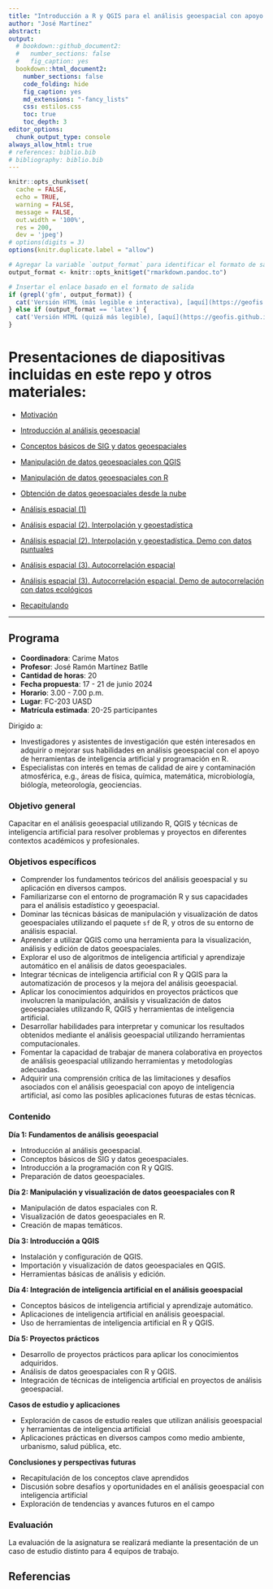 ```yaml
---
title: "Introducción a R y QGIS para el análisis geoespacial con apoyo de inteligencia artificial"
author: "José Martínez"
abstract: 
output:
  # bookdown::github_document2:
  #   number_sections: false
  #   fig_caption: yes
  bookdown::html_document2:
    number_sections: false
    code_folding: hide
    fig_caption: yes
    md_extensions: "-fancy_lists"
    css: estilos.css
    toc: true
    toc_depth: 3
editor_options: 
  chunk_output_type: console
always_allow_html: true
# references: biblio.bib
# bibliography: biblio.bib
---
```


```r
knitr::opts_chunk$set(
  cache = FALSE, 
  echo = TRUE,
  warning = FALSE,
  message = FALSE,
  out.width = '100%',
  res = 200,
  dev = 'jpeg')
# options(digits = 3)
options(knitr.duplicate.label = "allow")
```

```r
# Agregar la variable `output_format` para identificar el formato de salida
output_format <- knitr::opts_knit$get("rmarkdown.pandoc.to")
```

```r
# Insertar el enlace basado en el formato de salida
if (grepl('gfm', output_format)) {
  cat('Versión HTML (más legible e interactiva), [aquí](https://geofis.github.io/curso-r-qgis-2024-verano/README.html)\n')
} else if (output_format == 'latex') {
  cat('Versión HTML (quizá más legible), [aquí](https://geofis.github.io/curso-r-qgis-2024-verano/README.html)\n')
}
```

# Presentaciones de diapositivas incluidas en este repo y otros materiales:

- [Motivación](https://geofis.github.io/curso-r-qgis-2024-verano/media/motivacion.html)

- [Introducción al análisis geoespacial](https://geofis.github.io/curso-r-qgis-2024-verano/media/introduccion-analisis-geoespacial.html)

- [Conceptos básicos de SIG y datos geoespaciales](https://geofis.github.io/curso-r-qgis-2024-verano/media/conceptos-basicos-sig-datos-geoespaciales.html)

- [Manipulación de datos geoespaciales con QGIS](https://geofis.github.io/curso-r-qgis-2024-verano/media/manipulacion-datos-geoespaciales-con-qgis.html)

- [Manipulación de datos geoespaciales con R](https://geofis.github.io/curso-r-qgis-2024-verano/media/manipulacion-datos-geoespaciales-con-r.html)

- [Obtención de datos geoespaciales desde la nube](https://geofis.github.io/curso-r-qgis-2024-verano/media/obtencion-de-datos-geoespaciales-desde-la-nube.html)

- [Análisis espacial (1)](https://geofis.github.io/curso-r-qgis-2024-verano/media/analisis-espacial-01.html)

- [Análisis espacial (2). Interpolación y geoestadística](https://geofis.github.io/curso-r-qgis-2024-verano/media/analisis-espacial-02.html)

- [Análisis espacial (2). Interpolación y geoestadística. Demo con datos puntuales](https://github.com/geofis/curso-r-qgis-2024-verano/blob/main/media/analisis-espacial-02-demo-con-datos-puntuales.md)

- [Análisis espacial (3). Autocorrelación espacial](https://github.com/geofis/curso-r-qgis-2024-verano/blob/main/media/analisis-espacial-03.md)

- [Análisis espacial (3). Autocorrelación espacial. Demo de autocorrelación con datos ecológicos](https://github.com/geofis/curso-r-qgis-2024-verano/blob/main/media/analisis-espacial-03-demo-con-datos-ecologicos.md)

- [Recapitulando](https://geofis.github.io/curso-r-qgis-2024-verano/media/recapitulando.html)

***

## Programa

- **Coordinadora**: Carime Matos
- **Profesor**: José Ramón Martínez Batlle
- **Cantidad de horas**: 20
- **Fecha propuesta**: 17 - 21 de junio 2024
- **Horario**: 3.00 - 7.00 p.m.
- **Lugar**: FC-203 UASD
- **Matrícula estimada**: 20-25 participantes

Dirigido a:

- Investigadores y asistentes de investigación que estén interesados en adquirir o mejorar sus habilidades en análisis geoespacial con el apoyo de herramientas de inteligencia artificial y programación en R.
- Especialistas con interés en temas de calidad de aire y contaminación atmosférica, e.g., áreas de física, química, matemática, microbiología, biólogía, meteorología, geociencias.  

### Objetivo general

Capacitar en el análisis geoespacial utilizando R, QGIS y técnicas de inteligencia artificial para resolver problemas y proyectos en diferentes contextos académicos y profesionales.

### Objetivos específicos

- Comprender los fundamentos teóricos del análisis geoespacial y su aplicación en diversos campos.
- Familiarizarse con el entorno de programación R y sus capacidades para el análisis estadístico y geoespacial.
- Dominar las técnicas básicas de manipulación y visualización de datos geoespaciales utilizando el paquete `sf` de R, y otros de su entorno de análisis espacial.
- Aprender a utilizar QGIS como una herramienta para la visualización, análisis y edición de datos geoespaciales.
- Explorar el uso de algoritmos de inteligencia artificial y aprendizaje automático en el análisis de datos geoespaciales.
- Integrar técnicas de inteligencia artificial con R y QGIS para la automatización de procesos y la mejora del análisis geoespacial.
- Aplicar los conocimientos adquiridos en proyectos prácticos que involucren la manipulación, análisis y visualización de datos geoespaciales utilizando R, QGIS y herramientas de inteligencia artificial.
- Desarrollar habilidades para interpretar y comunicar los resultados obtenidos mediante el análisis geoespacial utilizando herramientas computacionales.
- Fomentar la capacidad de trabajar de manera colaborativa en proyectos de análisis geoespacial utilizando herramientas y metodologías adecuadas.
- Adquirir una comprensión crítica de las limitaciones y desafíos asociados con el análisis geoespacial con apoyo de inteligencia artificial, así como las posibles aplicaciones futuras de estas técnicas.

### Contenido

**Día 1: Fundamentos de análisis geoespacial**

- Introducción al análisis geoespacial.
- Conceptos básicos de SIG y datos geoespaciales.
- Introducción a la programación con R y QGIS.
- Preparación de datos geoespaciales.

**Día 2: Manipulación y visualización de datos geoespaciales con R**

- Manipulación de datos espaciales con R.
- Visualización de datos geoespaciales en R.
- Creación de mapas temáticos.

**Día 3: Introducción a QGIS**

- Instalación y configuración de QGIS.
- Importación y visualización de datos geoespaciales en QGIS.
- Herramientas básicas de análisis y edición.

**Día 4: Integración de inteligencia artificial en el análisis geoespacial**

- Conceptos básicos de inteligencia artificial y aprendizaje automático.
- Aplicaciones de inteligencia artificial en análisis geoespacial.
- Uso de herramientas de inteligencia artificial en R y QGIS.

**Día 5: Proyectos prácticos**

- Desarrollo de proyectos prácticos para aplicar los conocimientos adquiridos.
- Análisis de datos geoespaciales con R y QGIS.
- Integración de técnicas de inteligencia artificial en proyectos de análisis geoespacial.

**Casos de estudio y aplicaciones**

- Exploración de casos de estudio reales que utilizan análisis geoespacial y herramientas de inteligencia artificial
- Aplicaciones prácticas en diversos campos como medio ambiente, urbanismo, salud pública, etc.

**Conclusiones y perspectivas futuras**

- Recapitulación de los conceptos clave aprendidos
- Discusión sobre desafíos y oportunidades en el análisis geoespacial con inteligencia artificial
- Exploración de tendencias y avances futuros en el campo

### Evaluación

La evaluación de la asignatura se realizará mediante la presentación de un caso de estudio distinto para 4 equipos de trabajo.

## Referencias
